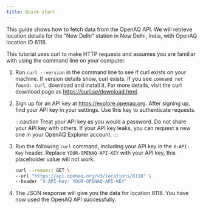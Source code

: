 ```yaml
---
title: Quick start
---
```




This guide shows how to fetch data from the OpenAQ API. We will retrieve location details for the "New Delhi" station in New Delhi, India, with OpenAQ location ID 8118.

This tutorial uses curl to make HTTP requests and assumes you are familiar with using the command line on your computer.

<Steps>

1. Run `curl --version` in the command line to see if curl exists on your machine. If version details show, curl exists. If you see `command not found: curl`, download and install it. For more details, visit the curl download page as https://curl.se/download.html.

2. Sign up for an API key at https://explore.openaq.org. After signing up, find your API key in your settings. Use this key to authenticate requests.

    :::caution
    Treat your API key as you would a password. Do not share your API key with others. If your API key leaks, you can request a new one in your OpenAQ Explorer account.
    :::

3. Run the following `curl` command, including your API key in the `X-API-Key` header. Replace `YOUR-OPENAQ-API-KEY` with your API key, this placeholder value will not work.

    ```sh
    curl --request GET \
    --url "https://api.openaq.org/v3/locations/8118" \
    --header "X-API-Key: YOUR-OPENAQ-API-KEY"
    ```

4. The JSON response will give you the data for location 8118. You have now used the OpenAQ API successfully.


</Steps>
